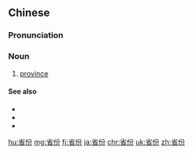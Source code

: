 ==Chinese==
{{zh-forms}}

===Pronunciation===
{{zh-pron
|m=shěngfèn
|c=saang2 fan6
|h=pfs=sén-fun
|mn=qz,tw,xm:séng-hūn/zz:séⁿ-hūn
|cat=n
}}

===Noun===
{{zh-noun}}

# [[province]]

====See also====
* {{zh-l|省}}
* {{zh-l|縣}}
* {{zh-l|州}}

[[hu:省份]]
[[mg:省份]]
[[fj:省份]]
[[ja:省份]]
[[chr:省份]]
[[uk:省份]]
[[zh:省份]]